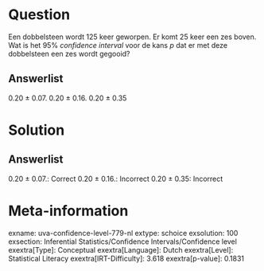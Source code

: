 Question
========

Een dobbelsteen wordt 125 keer geworpen. Er komt 25 keer een zes boven.
Wat is het 95% *confidence interval* voor de kans *p* dat er met deze
dobbelsteen een zes wordt gegooid?

Answerlist
----------

0.20 ± 0.07.
0.20 ± 0.16.
0.20 ± 0.35

Solution
========

Answerlist
----------

0.20 ± 0.07.: Correct
0.20 ± 0.16.: Incorrect
0.20 ± 0.35: Incorrect

Meta-information
================
exname: uva-confidence-level-779-nl
extype: schoice
exsolution: 100
exsection: Inferential Statistics/Confidence Intervals/Confidence level
exextra[Type]: Conceptual
exextra[Language]: Dutch
exextra[Level]: Statistical Literacy
exextra[IRT-Difficulty]: 3.618
exextra[p-value]: 0.1831

